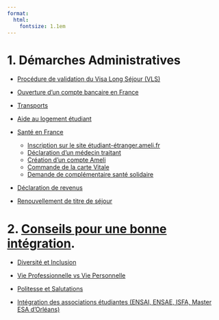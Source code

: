 ```yaml
---
format: 
  html: 
    fontsize: 1.1em
---
```




# 1. Démarches Administratives

-  [Procédure de validation du Visa Long Séjour (VLS)](01_Procedure_admi/01_Demarches_sejour/01_validation_Visa_long_sejour.qmd)

-  [Ouverture d'un compte bancaire en France](01_Procedure_admi/03_Compte_Bancaire/01_ouverture_compte_bancaire.qmd)

- [Transports](01_Procedure_admi/02_Transports/01_Rennes.qmd)

- [Aide au logement étudiant](01_Procedure_admi/04_logements/04_aide_logement.qmd)

- [Santé en France](01_Procedure_admi/05_Sante/01_sante_france.qmd)
  - [Inscription sur le site étudiant-étranger.ameli.fr](01_Procedure_admi/05_Sante/01_sante_france.qmd#inscription-sur-le-site-etudiant-etrangeramelifr)
  - [Déclaration d’un médecin traitant](01_Procedure_admi/05_Sante/01_sante_france.qmd#declaration-dun-medecin-traitant)
  - [Création d’un compte Ameli](01_Procedure_admi/05_Sante/01_sante_france.qmd#creation-dun-compte-ameli)
  - [Commande de la carte Vitale](01_Procedure_admi/05_Sante/01_sante_france.qmd#commande-de-la-carte-vitale)
  - [Demande de complémentaire santé solidaire](01_Procedure_admi/05_Sante/01_sante_france.qmd#demande-de-complementaire-sante-solidaire)

- [Déclaration de revenus](01_Procedure_admi/06_Impots/01_declaration_revenue.qmd)

- [Renouvellement de titre de séjour](01_Procedure_admi/01_Demarches_sejour/02_Renouvellement_titre_sejour.qmd)

# 2. [Conseils pour une bonne intégration](02_Vie_etudiant_Integration/01_integration.qmd).

- [Diversité et Inclusion](02_Vie_etudiant_Integration/01_integration.qmd#diversite-et-inclusion)
- [Vie Professionnelle vs Vie Personnelle](02_Vie_etudiant_Integration/01_integration.qmd#vie-professionnelle-vs-vie-personnelle)
- [Politesse et Salutations](02_Vie_etudiant_Integration/01_integration.qmd#politesse-et-salutations)

- [Intégration des associations étudiantes (ENSAI, ENSAE, ISFA, Master ESA d’Orléans)](02_Vie_etudiant_Integration/01_integration.qmd#intégration-des-associations.)
